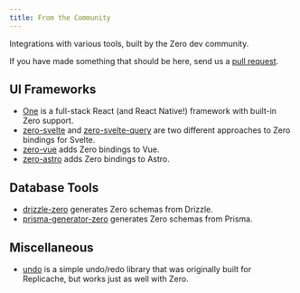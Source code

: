 ```yaml
---
title: From the Community
---
```


Integrations with various tools, built by the Zero dev community.

If you have made something that should be here, send us a [pull request](https://github.com/rocicorp/zero-docs/pulls).

## UI Frameworks

- [One](https://onestack.dev/) is a full-stack React (and React Native!) framework with built-in Zero support.
- [zero-svelte](https://github.com/stolinski/zero-svelte) and [zero-svelte-query](https://github.com/RobertoSnap/zero-svelte-query) are two different approaches to Zero bindings for Svelte.
- [zero-vue](https://github.com/danielroe/zero-vue) adds Zero bindings to Vue.
- [zero-astro](https://github.com/ferg-cod3s/zero-astro) adds Zero bindings to Astro.

## Database Tools

- [drizzle-zero](https://github.com/BriefHQ/drizzle-zero) generates Zero schemas from Drizzle.
- [prisma-generator-zero](https://github.com/passionfroot/prisma-generator-zero) generates Zero schemas from Prisma.

## Miscellaneous

- [undo](https://github.com/rocicorp/undo) is a simple undo/redo library that was originally built for Replicache, but works just as well with Zero.
